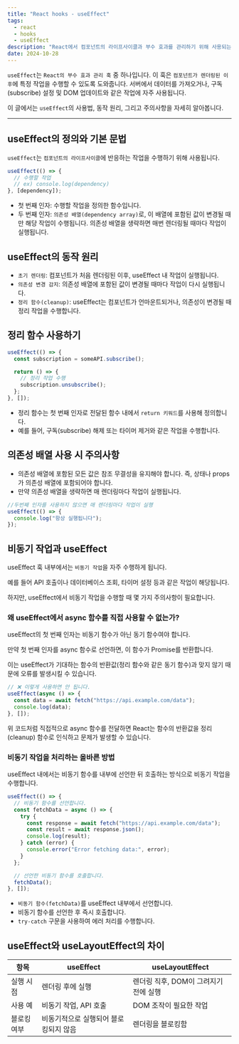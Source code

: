```yaml
---
title: "React hooks - useEffect"
tags:
  - react
  - hooks
  - useEffect
description: "React에서 컴포넌트의 라이프사이클과 부수 효과를 관리하기 위해 사용되는 useEffect 훅에 대해 자세히 알아봅니다."
date: 2024-10-28
---
```


`useEffect`는 `React의 부수 효과 관리 훅` 중 하나입니다. 이 훅은 `컴포넌트가 렌더링된 이후`에 특정 작업을 수행할 수 있도록 도와줍니다. 서버에서 데이터를 가져오거나, 구독(subscribe) 설정 및 DOM 업데이트와 같은 작업에 자주 사용됩니다.

이 글에서는 `useEffect`의 사용법, 동작 원리, 그리고 주의사항을 자세히 알아봅니다.

---

## useEffect의 정의와 기본 문법

`useEffect`는 `컴포넌트의 라이프사이클`에 반응하는 작업을 수행하기 위해 사용됩니다.

```javascript
useEffect(() => {
  // 수행할 작업
  // ex) console.log(dependency)
}, [dependency]);
```

- 첫 번째 인자: 수행할 작업을 정의한 함수입니다.
- 두 번째 인자: `의존성 배열(dependency array)`로, 이 배열에 포함된 값이 변경될 때만 해당 작업이 수행됩니다. 의존성 배열을 생략하면 매번 렌더링될 때마다 작업이 실행됩니다.

## useEffect의 동작 원리

- `초기 렌더링`: 컴포넌트가 처음 렌더링된 이후, useEffect 내 작업이 실행됩니다.
- `의존성 변경 감지`: 의존성 배열에 포함된 값이 변경될 때마다 작업이 다시 실행됩니다.
- `정리 함수(cleanup)`: useEffect는 컴포넌트가 언마운트되거나, 의존성이 변경될 때 정리 작업을 수행합니다.

## 정리 함수 사용하기

```javascript
useEffect(() => {
  const subscription = someAPI.subscribe();

  return () => {
    // 정리 작업 수행
    subscription.unsubscribe();
  };
}, []);
```

- 정리 함수는 첫 번째 인자로 전달된 함수 내에서 `return 키워드`를 사용해 정의합니다.
- 예를 들어, 구독(subscribe) 해제 또는 타이머 제거와 같은 작업을 수행합니다.

## 의존성 배열 사용 시 주의사항

- 의존성 배열에 포함된 모든 값은 참조 무결성을 유지해야 합니다. 즉, 상태나 props가 의존성 배열에 포함되어야 합니다.
- 만약 의존성 배열을 생략하면 매 렌더링마다 작업이 실행됩니다.

```javascript
//두번째 인자를 사용하지 않으면 매 렌더링마다 작업이 실행
useEffect(() => {
  console.log("항상 실행됩니다");
});
```

## 비동기 작업과 useEffect

useEffect 훅 내부에서는 `비동기 작업`을 자주 수행하게 됩니다.

예를 들어 API 호출이나 데이터베이스 조회, 타이머 설정 등과 같은 작업이 해당됩니다.

하지만, useEffect에서 비동기 작업을 수행할 때 몇 가지 주의사항이 필요합니다.

### 왜 useEffect에서 async 함수를 직접 사용할 수 없는가?

useEffect의 첫 번째 인자는 비동기 함수가 아닌 동기 함수여야 합니다.

만약 첫 번째 인자를 async 함수로 선언하면, 이 함수가 Promise를 반환합니다.

이는 useEffect가 기대하는 함수의 반환값(정리 함수와 같은 동기 함수)과 맞지 않기 때문에 오류를 발생시킬 수 있습니다.

```javascript
// ❌ 이렇게 사용하면 안 됩니다.
useEffect(async () => {
  const data = await fetch("https://api.example.com/data");
  console.log(data);
}, []);
```

위 코드처럼 직접적으로 async 함수를 전달하면 React는 함수의 반환값을 정리(cleanup) 함수로 인식하고 문제가 발생할 수 있습니다.

### 비동기 작업을 처리하는 올바른 방법

useEffect 내에서는 비동기 함수를 내부에 선언한 뒤 호출하는 방식으로 비동기 작업을 수행합니다.

```javascript
useEffect(() => {
  // 비동기 함수를 선언합니다.
  const fetchData = async () => {
    try {
      const response = await fetch("https://api.example.com/data");
      const result = await response.json();
      console.log(result);
    } catch (error) {
      console.error("Error fetching data:", error);
    }
  };

  // 선언한 비동기 함수를 호출합니다.
  fetchData();
}, []);
```

- `비동기 함수(fetchData)`를 useEffect 내부에서 선언합니다.
- 비동기 함수를 선언한 후 즉시 호출합니다.
- `try-catch` 구문을 사용하여 에러 처리를 수행합니다.

## useEffect와 useLayoutEffect의 차이

| 항목        | useEffect                             | useLayoutEffect                       |
| ----------- | ------------------------------------- | ------------------------------------- |
| 실행 시점   | 렌더링 후에 실행                      | 렌더링 직후, DOM이 그려지기 전에 실행 |
| 사용 예     | 비동기 작업, API 호출                 | DOM 조작이 필요한 작업                |
| 블로킹 여부 | 비동기적으로 실행되어 블로킹되지 않음 | 렌더링을 블로킹함                     |
